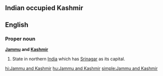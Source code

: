 == Indian occupied Kashmir ==

==English==

===Proper noun===
'''[[Jammu]] and [[Kashmir]]'''
{{wikipedia}}
#State in northern [[India]] which has [[Srinagar]] as its capital.

[[hi:Jammu and Kashmir]]
[[hu:Jammu and Kashmir]]
[[simple:Jammu and Kashmir]]